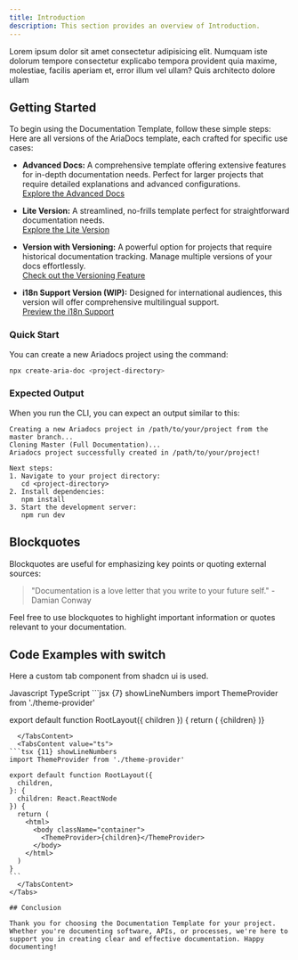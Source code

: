 ```yaml
---
title: Introduction
description: This section provides an overview of Introduction.
---
```


Lorem ipsum dolor sit amet consectetur adipisicing elit. Numquam iste dolorum tempore consectetur explicabo tempora provident quia maxime, molestiae, facilis aperiam et, error illum vel ullam? Quis architecto dolore ullam

## Getting Started

To begin using the Documentation Template, follow these simple steps:
Here are all versions of the AriaDocs template, each crafted for specific use cases:

- **Advanced Docs:** A comprehensive template offering extensive features for in-depth documentation needs. Perfect for larger projects that require detailed explanations and advanced configurations.  
  [Explore the Advanced Docs](https://github.com/nisabmohd/Aria-Docs/tree/master)

- **Lite Version:** A streamlined, no-frills template perfect for straightforward documentation needs.  
  [Explore the Lite Version](https://github.com/nisabmohd/Aria-Docs/tree/minimal-docs)

- **Version with Versioning:** A powerful option for projects that require historical documentation tracking. Manage multiple versions of your docs effortlessly.  
  [Check out the Versioning Feature](https://github.com/nisabmohd/Aria-Docs/tree/version_docs)

- **i18n Support Version (WIP):** Designed for international audiences, this version will offer comprehensive multilingual support.  
  [Preview the i18n Support](https://github.com/nisabmohd/Aria-Docs/tree/i18n-support)

### Quick Start

You can create a new Ariadocs project using the command:

```bash
npx create-aria-doc <project-directory>
```

### Expected Output

When you run the CLI, you can expect an output similar to this:

```
Creating a new Ariadocs project in /path/to/your/project from the master branch...
Cloning Master (Full Documentation)...
Ariadocs project successfully created in /path/to/your/project!

Next steps:
1. Navigate to your project directory:
   cd <project-directory>
2. Install dependencies:
   npm install
3. Start the development server:
   npm run dev
```

## Blockquotes

Blockquotes are useful for emphasizing key points or quoting external sources:

> "Documentation is a love letter that you write to your future self." - Damian Conway

Feel free to use blockquotes to highlight important information or quotes relevant to your documentation.

## Code Examples with switch

Here a custom tab component from shadcn ui is used.

<Tabs defaultValue="js" className="pt-5 pb-1">
  <TabsList className="">
    <TabsTrigger value="js">Javascript</TabsTrigger>
    <TabsTrigger value="ts">TypeScript</TabsTrigger>
  </TabsList>
  <TabsContent value="js">
  ```jsx {7} showLineNumbers
import ThemeProvider from './theme-provider'
 
export default function RootLayout({ children }) {
  return (
    <html>
      <body className="container">
        <ThemeProvider>{children}</ThemeProvider>
      </body>
    </html>
  )}
````
  </TabsContent>
  <TabsContent value="ts">
```tsx {11} showLineNumbers
import ThemeProvider from './theme-provider'
 
export default function RootLayout({
  children,
}: {
  children: React.ReactNode
}) {
  return (
    <html>
      <body className="container">
        <ThemeProvider>{children}</ThemeProvider>
      </body>
    </html>
  )
}
```
  </TabsContent>
</Tabs>

## Conclusion

Thank you for choosing the Documentation Template for your project. Whether you're documenting software, APIs, or processes, we're here to support you in creating clear and effective documentation. Happy documenting!
